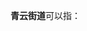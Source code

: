 '''青云街道'''可以指：
{{PRC admin/disambig|36/10/02/001/000|37/09/82/001/000|53/01/03/006/000}}
{{disambig|cat=四字乡级行政区划消歧义}}